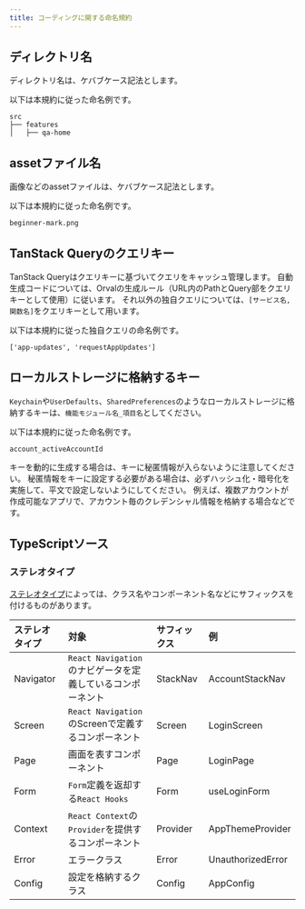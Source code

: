 ```yaml
---
title: コーディングに関する命名規約
---
```



<TOCInline toc={toc} />

## ディレクトリ名

ディレクトリ名は、ケバブケース記法とします。

以下は本規約に従った命名例です。

```console
src
├── features
│   ├── qa-home
```

## assetファイル名

画像などのassetファイルは、ケバブケース記法とします。

以下は本規約に従った命名例です。

```console
beginner-mark.png
```

## TanStack Queryのクエリキー

TanStack Queryはクエリキーに基づいてクエリをキャッシュ管理します。
自動生成コードについては、Orvalの生成ルール（URL内のPathとQuery部をクエリキーとして使用）に従います。
それ以外の独自クエリについては、`[サービス名, 関数名]`をクエリキーとして用います。

以下は本規約に従った独自クエリの命名例です。

```console
['app-updates', 'requestAppUpdates']
```

## ローカルストレージに格納するキー

`Keychain`や`UserDefaults`、`SharedPreferences`のようなローカルストレージに格納するキーは、`機能モジュール名_項目名`としてください。

以下は本規約に従った命名例です。

```console
account_activeAccountId
```

キーを動的に生成する場合は、キーに秘匿情報が入らないように注意してください。
秘匿情報をキーに設定する必要がある場合は、必ずハッシュ化・暗号化を実施して、平文で設定しないようにしてください。
例えば、複数アカウントが作成可能なアプリで、アカウント毎のクレデンシャル情報を格納する場合などです。

## TypeScriptソース

### ステレオタイプ

[ステレオタイプ](../../../application-architecture/application-structure/overview.mdx#機能モジュール)によっては、クラス名やコンポーネント名などにサフィックスを付けるものがあります。

| ステレオタイプ   | 対象                                     | サフィックス   | 例                 |
|:----------|:---------------------------------------|:---------|:------------------|
| Navigator | `React Navigation`のナビゲータを定義しているコンポーネント | StackNav | AccountStackNav   |
| Screen    | `React Navigation`のScreenで定義するコンポーネント  | Screen   | LoginScreen       |
| Page      | 画面を表すコンポーネント                           | Page     | LoginPage         |
| Form      | `Form`定義を返却する`React Hooks`             | Form     | useLoginForm      |
| Context   | `React Context`の`Provider`を提供するコンポーネント | Provider | AppThemeProvider  |
| Error     | エラークラス                                 | Error    | UnauthorizedError |
| Config    | 設定を格納するクラス                             | Config   | AppConfig         |
